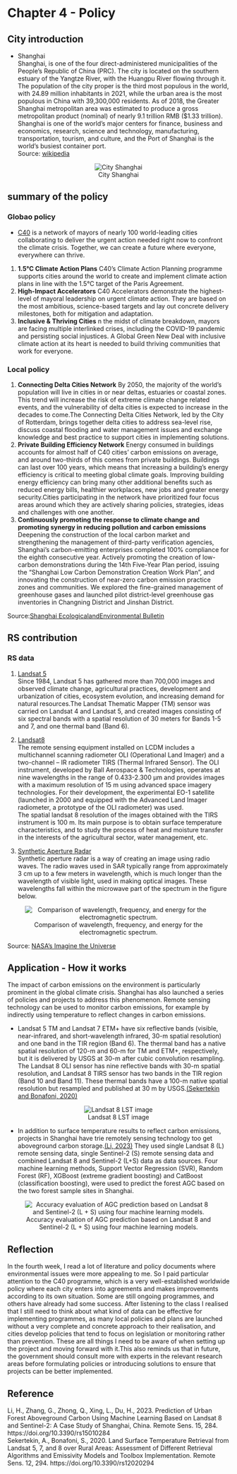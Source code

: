 # Chapter 4 - Policy

## City introduction

-   Shanghai</br> Shanghai, is one of the four direct-administered municipalities of the People's Republic of China (PRC). The city is located on the southern estuary of the Yangtze River, with the Huangpu River flowing through it. The population of the city proper is the third most populous in the world, with 24.89 million inhabitants in 2021, while the urban area is the most populous in China with 39,300,000 residents. As of 2018, the Greater Shanghai metropolitan area was estimated to produce a gross metropolitan product (nominal) of nearly 9.1 trillion RMB (\$1.33 trillion). Shanghai is one of the world's major centers for finance, business and economics, research, science and technology, manufacturing, transportation, tourism, and culture, and the Port of Shanghai is the world's busiest container port.</br> Source: [wikipedia](https://en.wikipedia.org/wiki/Shanghai)

<center>![City Shanghai](image/download.jpeg)</center>

## summary of the policy

### Globao policy

-   [C40](https://www.c40.org/about-c40/) is a network of mayors of nearly 100 world-leading cities collaborating to deliver the urgent action needed right now to confront the climate crisis. Together, we can create a future where everyone, everywhere can thrive.

1.  **1.5°C Climate Action Plans** C40's Climate Action Planning programme supports cities around the world to create and implement climate action plans in line with the 1.5°C target of the Paris Agreement.</br>
2.  **High-Impact Accelerators** C40 Accelerators demonstrate the highest-level of mayoral leadership on urgent climate action. They are based on the most ambitious, science-based targets and lay out concrete delivery milestones, both for mitigation and adaptation.</br>
3.  **Inclusive & Thriving Cities** n the midst of climate breakdown, mayors are facing multiple interlinked crises, including the COVID-19 pandemic and persisting social injustices. A Global Green New Deal with inclusive climate action at its heart is needed to build thriving communities that work for everyone.</br>

### Local policy

1.  **Connecting Delta Cities Network** By 2050, the majority of the world's population will live in cities in or near deltas, estuaries or coastal zones. This trend will increase the risk of extreme climate change related events, and the vulnerability of delta cities is expected to increase in the decades to come.The Connecting Delta Cities Network, led by the City of Rotterdam, brings together delta cities to address sea-level rise, discuss coastal flooding and water management issues and exchange knowledge and best practice to support cities in implementing solutions.</br>
2.  **Private Building Efficiency Network** Energy consumed in buildings accounts for almost half of C40 cities' carbon emissions on average, and around two-thirds of this comes from private buildings. Buildings can last over 100 years, which means that increasing a building's energy efficiency is critical to meeting global climate goals. Improving building energy efficiency can bring many other additional benefits such as reduced energy bills, healthier workplaces, new jobs and greater energy security.Cities participating in the network have prioritized four focus areas around which they are actively sharing policies, strategies, ideas and challenges with one another.</br>
3.  **Continuously promoting the response to climate change and promoting synergy in reducing pollution and carbon emissions** Deepening the construction of the local carbon market and strengthening the management of third-party verification agencies, Shanghai's carbon-emitting enterprises completed 100% compliance for the eighth consecutive year. Actively promoting the creation of low-carbon demonstrations during the 14th Five-Year Plan period, issuing the "Shanghai Low Carbon Demonstration Creation Work Plan", and innovating the construction of near-zero carbon emission practice zones and communities. We explored the fine-grained management of greenhouse gases and launched pilot district-level greenhouse gas inventories in Changning District and Jinshan District.</br>

Source:[Shanghai EcologicalandEnvironmental Bulletin](https://sthj.sh.gov.cn/cmsres/f7/f7d5fae9e9df42f3bec63f34bfcbf330/71bc146ec721eba6b657a6b6a823d32e.pdf)

## RS contribution

### RS data

1.  [Landsat 5](https://eos.com/find-satellite/landsat-5-tm/)</br> Since 1984, Landsat 5 has gathered more than 700,000 images and observed climate change, agricultural practices, development and urbanization of cities, ecosystem evolution, and increasing demand for natural resources.The Landsat Thematic Mapper (TM) sensor was carried on Landsat 4 and Landsat 5, and created images consisting of six spectral bands with a spatial resolution of 30 meters for Bands 1-5 and 7, and one thermal band (Band 6).</br>

2.  [Landsat8](https://eos.com/find-satellite/landsat-8/)</br> The remote sensing equipment installed on LCDM includes a multichannel scanning radiometer OLI (Operational Land Imager) and a two-channel -- IR radiometer TIRS (Thermal Infrared Sensor). The OLI instrument, developed by Ball Aerospace & Technologies, operates at nine wavelengths in the range of 0.433-2.300 μm and provides images with a maximum resolution of 15 m using advanced space imagery technologies. For their development, the experimental EO-1 satellite (launched in 2000 and equipped with the Advanced Land Imager radiometer, a prototype of the OLI radiometer) was used.</br> The spatial landsat 8 resolution of the images obtained with the TIRS instrument is 100 m. Its main purpose is to obtain surface temperature characteristics, and to study the process of heat and moisture transfer in the interests of the agricultural sector, water management, etc.</br>

3.  [Synthetic Aperture Radar](https://www.capellaspace.com/sar-101-an-introduction-to-synthetic-aperture-radar/)</br> Synthetic aperture radar is a way of creating an image using radio waves. The radio waves used in SAR typically range from approximately 3 cm up to a few meters in wavelength, which is much longer than the wavelength of visible light, used in making optical images. These wavelengths fall within the microwave part of the spectrum in the figure below.

<center>![Comparison of wavelength, frequency, and energy for the electromagnetic spectrum.](image/SpaceNet6-Blog_wavelength-spectrum.png)</center>

Source: [NASA's Imagine the Universe](https://imagine.gsfc.nasa.gov/science/toolbox/emspectrum1.html)

## Application - How it works

The impact of carbon emissions on the environment is particularly prominent in the global climate crisis. Shanghai has also launched a series of policies and projects to address this phenomenon. Remote sensing technology can be used to monitor carbon emissions, for example by indirectly using temperature to reflect changes in carbon emissions.</br>

-   Landsat 5 TM and Landsat 7 ETM+ have six reflective bands (visible, near-infrared, and short-wavelength infrared, 30-m spatial resolution) and one band in the TIR region (Band 6). The thermal band has a native spatial resolution of 120-m and 60-m for TM and ETM+, respectively, but it is delivered by USGS at 30-m after cubic convolution resampling. The Landsat 8 OLI sensor has nine reflective bands with 30-m spatial resolution, and Landsat 8 TIRS sensor has two bands in the TIR region (Band 10 and Band 11). These thermal bands have a 100-m native spatial resolution but resampled and published at 30 m by USGS.[(Sekertekin and Bonafoni, 2020)](https://www.proquest.com/docview/2550293025?parentSessionId=8t9%2BNVN4gRD3vp%2FYloR3petIAqkasvj0CDOFMD6UNBQ%3D&pq-origsite=primo&accountid=14511)</br>

<center>![Landsat 8 LST image](image/lst.jpg)</center>

-   In addition to surface temperature results to reflect carbon emissions, projects in Shanghai have trie remotely sensing technology too get aboveground carbon storage.[(Li, 2023)](https://www.proquest.com/docview/2761198157?parentSessionId=l2brSec2n75gN8ANicRTz%2Fx%2FDIqA5daFETveuqBxDSE%3D&pq-origsite=primo&accountid=14511) They used single Landsat 8 (L) remote sensing data, single Sentinel-2 (S) remote sensing data and combined Landsat 8 and Sentinel-2 (L+S) data as data sources. Four machine learning methods, Support Vector Regression (SVR), Random Forest (RF), XGBoost (extreme gradient boosting) and CatBoost (classification boosting), were used to predict the forest AGC based on the two forest sample sites in Shanghai.

<center>![Accuracy evaluation of AGC prediction based on Landsat 8 and Sentinel-2 (L + S) using four machine learning models.](image/AGC.jpg)</center>

## Reflection

In the fourth week, I read a lot of literature and policy documents where environmental issues were more appealing to me. So I paid particular attention to the C40 programme, which is a very well-established worldwide policy where each city enters into agreements and makes improvements according to its own situation. Some are still ongoing programmes, and others have already had some success. After listening to the class I realised that I still need to think about what kind of data can be effective for implementing programmes, as many local policies and plans are launched without a very complete and concrete approach to their realisation, and cities develop policies that tend to focus on legislation or monitoring rather than prevention. These are all things I need to be aware of when setting up the project and moving forward with it.This also reminds us that in future, the government should consult more with experts in the relevant research areas before formulating policies or introducing solutions to ensure that projects can be better implemented.

## Reference

Li, H., Zhang, G., Zhong, Q., Xing, L., Du, H., 2023. Prediction of Urban Forest Aboveground Carbon Using Machine Learning Based on Landsat 8 and Sentinel-2: A Case Study of Shanghai, China. Remote Sens. 15, 284. https://doi.org/10.3390/rs15010284</br> Sekertekin, A., Bonafoni, S., 2020. Land Surface Temperature Retrieval from Landsat 5, 7, and 8 over Rural Areas: Assessment of Different Retrieval Algorithms and Emissivity Models and Toolbox Implementation. Remote Sens. 12, 294. https://doi.org/10.3390/rs12020294
